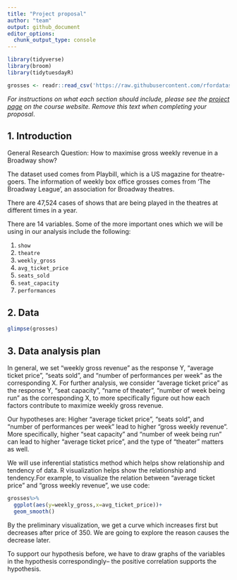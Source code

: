```yaml
---
title: "Project proposal"
author: "team"
output: github_document
editor_options: 
  chunk_output_type: console
---
```


```r
library(tidyverse)
library(broom)
library(tidytuesdayR)
```

```r
grosses <- readr::read_csv('https://raw.githubusercontent.com/rfordatascience/tidytuesday/master/data/2020/2020-04-28/grosses.csv', guess_max = 40000)

```

*For instructions on what each section should include, please see the [project page](https://idsed.digital/assessments/project/#proposal) on the course website. Remove this text when completing your proposal*.

## 1. Introduction

General Research Question: How to maximise gross weekly revenue in a Broadway show?

The dataset used comes from Playbill, which is a US magazine for theatre-goers. The information of weekly box office grosses comes from 'The Broadway League', an association for Broadway theatres. 

There are 47,524 cases of shows that are being played in the theatres at different times in a year.

There are 14 variables. Some of the more important ones which we will be using in our analysis include the following:

1. `show`
2. `theatre`
3. `weekly_gross`
4. `avg_ticket_price`
5. `seats_sold`
6. `seat_capacity`
7. `performances`

## 2. Data

```r
glimpse(grosses)
```


## 3. Data analysis plan

In general, we set "weekly gross revenue" as the response Y, "average ticket price", "seats sold", and "number of performances per week" as the corresponding X. 
For further analysis, we consider "average ticket price" as the response Y,  "seat capacity", "name of theater", "number of week being run" as the corresponding X, to more specifically figure out how each factors contribute to maximize weekly gross revenue.

Our hypotheses are: Higher "average ticket price", "seats sold", and "number of performances per week" lead to higher "gross weekly revenue". More specifically, higher "seat capacity" and "number of week being run" can lead to higher "average ticket price", and the type of "theater" matters as well.

We will use inferential statistics method which helps show relationship and tendency of data. R visualization helps show the relationship and tendency.For example, to visualize the relation between "average ticket price" and "gross weekly revenue", we use code:
```r
grosses%>%
  ggplot(aes(y=weekly_gross,x=avg_ticket_price))+
  geom_smooth()
```
By the preliminary visualization, we get a curve which increases first but decreases after price of 350. We are going to explore the reason causes the decrease later. 

To support our hypothesis before, we have to draw graphs of the variables  in the hypothesis correspondingly-- the positive correlation supports the hypothesis.
